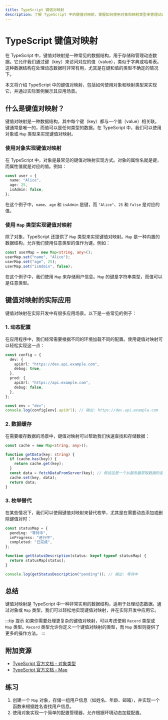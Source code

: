```yaml
---
title: TypeScript 键值对映射
description: 了解 TypeScript 中的键值对映射，掌握如何使用对象和映射类型来管理动态数据。
---
```


# TypeScript 键值对映射

在 TypeScript 中，键值对映射是一种常见的数据结构，用于存储和管理动态数据。它允许我们通过键（key）来访问对应的值（value），类似于字典或哈希表。这种数据结构在处理动态数据时非常有用，尤其是在键和值的类型不确定的情况下。

本文将介绍 TypeScript 中的键值对映射，包括如何使用对象和映射类型来实现它，并通过实际案例展示其应用场景。

## 什么是键值对映射？

键值对映射是一种数据结构，其中每个键（key）都与一个值（value）相关联。键通常是唯一的，而值可以是任何类型的数据。在 TypeScript 中，我们可以使用对象或 `Map` 类型来实现键值对映射。

### 使用对象实现键值对映射

在 TypeScript 中，对象是最常见的键值对映射实现方式。对象的属性名就是键，而属性值就是对应的值。例如：

```typescript
const user = {
  name: "Alice",
  age: 25,
  isAdmin: false,
};
```

在这个例子中，`name`、`age` 和 `isAdmin` 是键，而 `"Alice"`、`25` 和 `false` 是对应的值。

### 使用 `Map` 类型实现键值对映射

除了对象，TypeScript 还提供了 `Map` 类型来实现键值对映射。`Map` 是一种内置的数据结构，允许我们使用任意类型的值作为键。例如：

```typescript
const userMap = new Map<string, any>();
userMap.set("name", "Alice");
userMap.set("age", 25);
userMap.set("isAdmin", false);
```

在这个例子中，我们使用 `Map` 来存储用户信息。`Map` 的键是字符串类型，而值可以是任意类型。

## 键值对映射的实际应用

键值对映射在实际开发中有很多应用场景。以下是一些常见的例子：

### 1. 动态配置

在应用程序中，我们经常需要根据不同的环境加载不同的配置。使用键值对映射可以轻松实现这一点：

```typescript
const config = {
  dev: {
    apiUrl: "https://dev.api.example.com",
    debug: true,
  },
  prod: {
    apiUrl: "https://api.example.com",
    debug: false,
  },
};

const env = "dev";
console.log(config[env].apiUrl); // 输出: https://dev.api.example.com
```

### 2. 数据缓存

在需要缓存数据的场景中，键值对映射可以帮助我们快速查找和存储数据：

```typescript
const cache = new Map<string, any>();

function getData(key: string) {
  if (cache.has(key)) {
    return cache.get(key);
  }
  const data = fetchDataFromServer(key); // 假设这是一个从服务器获取数据的函数
  cache.set(key, data);
  return data;
}
```

### 3. 枚举替代

在某些情况下，我们可以使用键值对映射来替代枚举，尤其是在需要动态添加或删除键值对时：

```typescript
const statusMap = {
  pending: "等待中",
  inProgress: "进行中",
  completed: "已完成",
};

function getStatusDescription(status: keyof typeof statusMap) {
  return statusMap[status];
}

console.log(getStatusDescription("pending")); // 输出: 等待中
```

## 总结

键值对映射是 TypeScript 中一种非常实用的数据结构，适用于处理动态数据。通过对象或 `Map` 类型，我们可以轻松地实现键值对映射，并在实际开发中应用它。

:::tip 提示
如果你需要处理更复杂的键值对映射，可以考虑使用 `Record` 类型或 `Map` 类型。`Record` 类型允许你定义一个键值对映射的类型，而 `Map` 类型则提供了更多的操作方法。
:::

## 附加资源

- [TypeScript 官方文档 - 对象类型](https://www.typescriptlang.org/docs/handbook/2/objects.html)
- [TypeScript 官方文档 - Map](https://developer.mozilla.org/en-US/docs/Web/JavaScript/Reference/Global_Objects/Map)

## 练习

1. 创建一个 `Map` 对象，存储一组用户信息（如姓名、年龄、邮箱），并实现一个函数来根据姓名查找用户信息。
2. 使用对象实现一个简单的配置管理器，允许根据环境动态加载配置。
